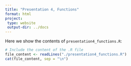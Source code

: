 ```yaml
---
title: "Presentation 4, Functions"
format: html
project:
 type: website
 output-dir: ../docs
---
```


Here we show the contents of `presentation4_functions.R`: 

```r
# Include the content of the .R file
file_content <- readLines("./presentation4_functions.R")
cat(file_content, sep = "\n")
```
